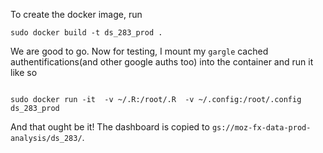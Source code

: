 To create the docker image, run

```
sudo docker build -t ds_283_prod .
```

We are good to go. Now for testing, I mount my `gargle` cached authentifications(and other google auths too)  into the container and run it like so

```

sudo docker run -it  -v ~/.R:/root/.R  -v ~/.config:/root/.config ds_283_prod

```



And that ought be it! The dashboard is copied to `gs://moz-fx-data-prod-analysis/ds_283/`.

